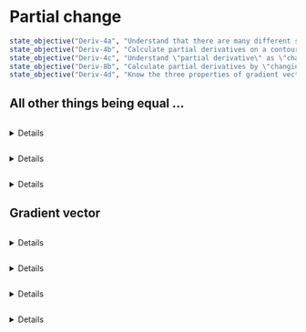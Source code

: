 # Partial change

::: {.objectives}
```r
state_objective("Deriv-4a", "Understand that there are many different slopes at any point of a non-constant function of 2 or more variables.")
state_objective("Deriv-4b", "Calculate partial derivatives on a contour plot")
state_objective("Deriv-4c", "Understand \"partial derivative\" as \"changing one input while holding constant all the other inputs.\"")
state_objective("Deriv-8b", "Calculate partial derivatives by \"changing one input while holding constant all the other inputs.\"")
state_objective("Deriv-4d", "Know the three properties of gradient vectors")
```
:::

## All other things being equal ...

```exercise
```
<details>`r knitr::knit_child("Exercises/Diff/partial-purple.Rmd")`</details>

```exercise
```
<details>`r knitr::knit_child("Exercises/Diff/partial-tan.Rmd")`</details>

```exercise
```
<details>`r knitr::knit_child("Exercises/Diff/partial-doctor.Rmd")`</details>


## Gradient vector


```exercise
```
<details>`r knitr::knit_child("Exercises/Diff/partial-house.Rmd")`</details>

```exercise
```
<details>`r knitr::knit_child("Exercises/Diff/spider-blow-lamp.Rmd")`</details>

```exercise
```
<details>`r knitr::knit_child("Exercises/Diff/grass-grows-red.Rmd")`</details>

```exercise
```
<details>`r knitr::knit_child("Exercises/Diff/grass-grows-blue.Rmd")`</details>
